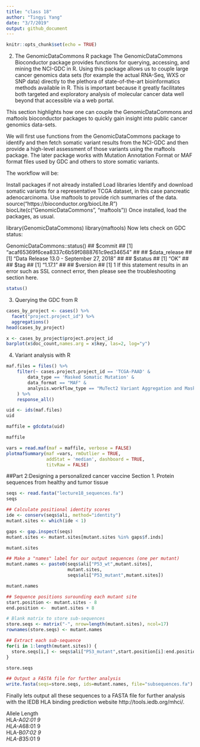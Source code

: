```yaml
---
title: "class 18"
author: "Tingyi Yang"
date: "3/7/2019"
output: github_document
---
```


```r
knitr::opts_chunk$set(echo = TRUE)
```



2. The GenomicDataCommons R package
The GenomicDataCommons Bioconductor package provides functions for querying, accessing, and mining the NCI-GDC in R. Using this package allows us to couple large cancer genomics data sets (for example the actual RNA-Seq, WXS or SNP data) directly to the plethora of state-of-the-art bioinformatics methods available in R. This is important because it greatly facilitates both targeted and exploratory analysis of molecular cancer data well beyond that accessible via a web portal.

This section highlights how one can couple the GenomicDataCommons and maftools bioconductor packages to quickly gain insight into public cancer genomics data-sets.

We will first use functions from the GenomicDataCommons package to identify and then fetch somatic variant results from the NCI-GDC and then provide a high-level assessment of those variants using the maftools package. The later package works with Mutation Annotation Format or MAF format files used by GDC and others to store somatic variants.

The workflow will be:

Install packages if not already installed
Load libraries
Identify and download somatic variants for a representative TCGA dataset, in this case pancreatic adenocarcinoma.
Use maftools to provide rich summaries of the data.
source("https://bioconductor.org/biocLite.R")
biocLite(c("GenomicDataCommons", "maftools"))
Once installed, load the packages, as usual.

library(GenomicDataCommons)
library(maftools)
Now lets check on GDC status:

GenomicDataCommons::status()
## $commit
## [1] "acaf65369f6cea8337c6b59f0888761c9ed34654"
## 
## $data_release
## [1] "Data Release 13.0 - September 27, 2018"
## 
## $status
## [1] "OK"
## 
## $tag
## [1] "1.17.1"
## 
## $version
## [1] 1
If this statement results in an error such as SSL connect error, then please see the troubleshooting section here.
```r
status()
```

3. Querying the GDC from R
```r
cases_by_project <- cases() %>%
  facet("project.project_id") %>%
  aggregations()
head(cases_by_project)
```
```r
x <- cases_by_project$project.project_id
barplot(x$doc_count,names.arg = x$key, las=2, log="y")
```
4. Variant analysis with R
```r
maf.files = files() %>%
    filter(~ cases.project.project_id == 'TCGA-PAAD' &
        data_type == 'Masked Somatic Mutation' &
        data_format == "MAF" &
        analysis.workflow_type == "MuTect2 Variant Aggregation and Masking"
    ) %>%
    response_all()
```
```r
uid <- ids(maf.files)
uid
```

```r
maffile = gdcdata(uid)

maffile
```

```r
vars = read.maf(maf = maffile, verbose = FALSE)
plotmafSummary(maf =vars, rmOutlier = TRUE,
               addStat = 'median', dashboard = TRUE,
               titvRaw = FALSE)
```

##Part 2:Designing a personalized cancer vaccine
Section 1. Protein sequences from healthy and tumor tissue

```r
seqs <- read.fasta("lecture18_sequences.fa")
seqs
```

```r
## Calculate positional identity scores
ide <- conserv(seqs$ali, method="identity")
mutant.sites <- which(ide < 1) 

```

```r
gaps <- gap.inspect(seqs)
mutant.sites <- mutant.sites[mutant.sites %in% gaps$f.inds]

mutant.sites
```
```r
## Make a "names" label for our output sequences (one per mutant)
mutant.names <- paste0(seqs$ali["P53_wt",mutant.sites],
                       mutant.sites,
                       seqs$ali["P53_mutant",mutant.sites])

mutant.names
```

```r
## Sequence positions surounding each mutant site
start.position <- mutant.sites - 8
end.position <-  mutant.sites + 8

# Blank matrix to store sub-sequences
store.seqs <- matrix("-", nrow=length(mutant.sites), ncol=17)
rownames(store.seqs) <- mutant.names

## Extract each sub-sequence
for(i in 1:length(mutant.sites)) {
  store.seqs[i,] <- seqs$ali["P53_mutant",start.position[i]:end.position[i]]
}

store.seqs
```


```r
## Output a FASTA file for further analysis
write.fasta(seqs=store.seqs, ids=mutant.names, file="subsequences.fa")
```




Finally lets output all these sequences to a FASTA file for further analysis with the IEDB HLA binding prediction website http://tools.iedb.org/mhci/.

Allele	Length	
HLA-A*02:01	9	
HLA-A*68:01	9	
HLA-B*07:02	9	
HLA-B*35:01	9	
		
